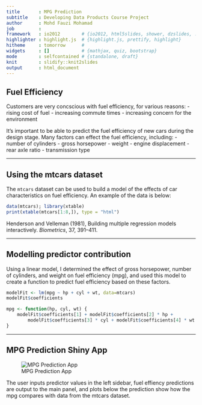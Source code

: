 ```yaml
---
title       : MPG Prediction
subtitle    : Developing Data Products Course Project
author      : Mohd Fauzi Mohamad
job         : 
framework   : io2012        # {io2012, html5slides, shower, dzslides, ...}
highlighter : highlight.js  # {highlight.js, prettify, highlight}
hitheme     : tomorrow      # 
widgets     : []            # {mathjax, quiz, bootstrap}
mode        : selfcontained # {standalone, draft}
knit        : slidify::knit2slides
output      : html_document
---
```


## Fuel Efficiency

Customers are very concscious with fuel efficiency, for various reasons:
- rising cost of fuel
- increasing commute times
- increasing concern for the environment

It's important to be able to predict the fuel efficiency of new cars during the
design stage. Many factors can effect the fuel efficiency, including:
- number of cylinders
- gross horsepower
- weight
- engine displacement
- rear axle ratio
- transmission type

---

## Using the mtcars dataset

The ```mtcars``` dataset can be used to build a model of the effects of car 
characteristics on fuel efficiency.  An example of the data is below:
```r
data(mtcars); library(xtable)
print(xtable(mtcars[1:8,]), type = "html")
```

Henderson and Velleman (1981), Building multiple regression models interactively. *Biometrics*, 37, 391–411.

---

## Modelling predictor contribution

Using a linear model, I determined the effect of gross horsepower, number of 
cylinders, and weight on fuel efficiency (mpg), and used this model to create a
function to predict fuel efficiency based on these factors.
```r
modelFit <- lm(mpg ~ hp + cyl + wt, data=mtcars)
modelFit$coefficients

mpg <- function(hp, cyl, wt) {
    modelFit$coefficients[1] + modelFit$coefficients[2] * hp + 
        modelFit$coefficients[3] * cyl + modelFit$coefficients[4] * wt
}
```

---

## MPG Prediction Shiny App

![MPG Prediction App](./assets/img/shinyapp.png)

The user inputs predictor values in the left sidebar, fuel effiency predictions
are output to the main panel, and plots below the prediction show how the mpg
compares with data from the mtcars dataset.